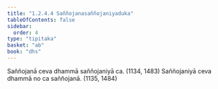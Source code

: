 ```yaml
---
title: "1.2.4.4 Saññojanasaññojaniyaduka"
tableOfContents: false
sidebar:
  order: 4
type: "tipitaka"
basket: "ab"
book: "dhs"
---
```



<DynamicBreadcrumb />

<Division number="45" book="dhs" bookNo="29" page="8">

<Paragraph number="116" book="dhs">
Saññojanā ceva dhammā saññojaniyā ca. (<Emphasis>1134, 1483</Emphasis>)
</Paragraph>

<Paragraph number="117" book="dhs">
Saññojaniyā ceva dhammā no ca saññojanā. (<Emphasis>1135, 1484</Emphasis>)
</Paragraph>
</Division>